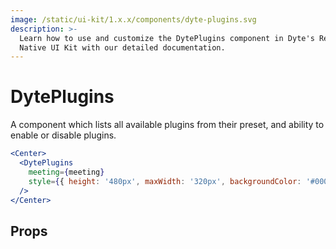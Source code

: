 ```yaml
---
image: /static/ui-kit/1.x.x/components/dyte-plugins.svg
description: >-
  Learn how to use and customize the DytePlugins component in Dyte's React
  Native UI Kit with our detailed documentation.
---
```


# DytePlugins

A component which lists all available plugins from their preset, and ability to
enable or disable plugins.

```jsx
<Center>
  <DytePlugins
    meeting={meeting}
    style={{ height: '480px', maxWidth: '320px', backgroundColor: '#000' }}
  />
</Center>
```

## Props

<PropsTable of="dyte-plugins" />

<head>
  <title>React Native UI Kit DytePlugins</title>
</head>

